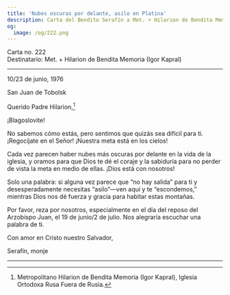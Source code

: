 ```yaml
---
title: 'Nubes oscuras por delante, asilo en Platina'
description: Carta del Bendito Serafín a Met. + Hilarion de Bendita Memoria (Igor Kapral).
og:
  image: /og/222.png
---
```


<div style={{textAlign:'right', fontFamily:'monospace'}}>Carta no. 222</div>
<div style={{textAlign:'left', fontFamily:'monospace'}}>Destinatario: Met. + Hilarion de Bendita Memoria (Igor Kapral)</div>

---

10/23 de junio, 1976

San Juan de Tobolsk

Querido Padre Hilarion,[^1]

¡Blagoslovite!

No sabemos cómo estás, pero sentimos que quizás sea difícil para ti. ¡Regocíjate en el Señor! ¡Nuestra meta está en los cielos!

Cada vez parecen haber nubes más oscuras por delante en la vida de la iglesia, y oramos para que Dios te dé el coraje y la sabiduría para no perder de vista la meta en medio de ellas. ¡Dios está con nosotros!

Solo una palabra: si alguna vez parece que “no hay salida” para ti y desesperadamente necesitas “asilo”—ven aquí y te “escondemos,” mientras Dios nos dé fuerza y gracia para habitar estas montañas.

Por favor, reza por nosotros, especialmente en el día del reposo del Arzobispo Juan, el 19 de junio/2 de julio. Nos alegraría escuchar una palabra de ti.

Con amor en Cristo nuestro Salvador,

Serafín, monje

---

[^1]: Metropolitano Hilarion de Bendita Memoria (Igor Kapral), Iglesia Ortodoxa Rusa Fuera de Rusia.